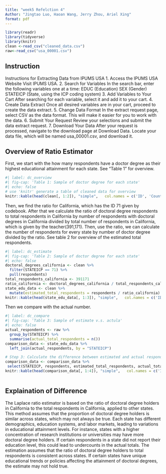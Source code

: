 ```yaml
---
title: "week5 Refelction 4"
Author: "Jingtao Luo, Haoan Wang, Jerry Zhou, Ariel Xing"
format: pdf
---
```

```r
library(readr)
library(tidyverse)
library(knitr)
clean <-read_csv("cleaned_data.csv")
raw<-read_csv("usa_00001.csv")
```

## Instruction 

Instructions for Extracting Data from IPUMS USA
1. Access the IPUMS USA Website
  Visit IPUMS USA.
2. Search for Variables
   In the search bar, enter the following variables one at a time:
   EDUC (Education)
   SEX (Gender)
   STATEICP (State, using the ICP coding system)
3. Add Variables to Your Cart
   After searching for each variable, select it and add it to your cart.
4. Create Data Extract
   Once all desired variables are in your cart, proceed to create the data extract.
5. Change Data Format
   In the extract request page, select CSV as the data format. This will make it easier for you to work with the data.
6. Submit Your Request
   Review your selections and submit the data extract request.
7. Download Your Data
   After your request is processed, navigate to the download page at Download Data. Locate your data file, which will be named usa_00001.csv, and download it.

## Overview of Ratio Estimator
First, we start with the how many respondents have a doctor degree as their highest educational attainment for each state. See "Table 1" for overview.
```r
#| label: dc_overview
#| fig-cap: 'Table 1: Sample of doctor degree for each state'
#| echo: false
# use 'knitr' generate a table of cleaned data for overview
knitr::kable(head(clean[, 1:2]), "simple",   col.names = c('ID', 'Counts'))

```


Then, we find the ratio for California, which has the ID 71 given by codebook. After that we calculate the ratio of doctoral degree respondents to total respondents in California by number of respondents with doctoral degrees in California divided by total number of respondents in California, which is given by the teacher(391,171). Then, use the ratio, we can calculate the number of respondents for every state by number of doctor degree divided by the ratio. See table 2 for overview of the estimated total respondents.

```r
#| label: dc_estimate
#| fig-cap: 'Table 2: Sample of doctor degree for each state'
#| echo: false
doctoral_degrees_california <- clean %>%
  filter(STATEICP == 71) %>%
  pull(respondents) 
total_respondents_california <- 391171
ratio_california <- doctoral_degrees_california / total_respondents_california
state_edu_data <- clean %>%
  mutate(estimated_total_respondents = respondents / ratio_california)
knitr::kable(head(state_edu_data[, 1:3]), "simple",   col.names = c('ID', 'Counts','Estimated'))
```

Then we compare with the actual number.
```r
#| label: dc_compare
#| fig-cap: 'Table 3: Sample of estimate v.s. actula'
#| echo: false
actual_respondents <- raw %>%
  group_by(STATEICP) %>%
  summarise(actual_total_respondents = n())
comparison_data <- state_edu_data %>%
  left_join(actual_respondents, by = "STATEICP") 

# Step 3: Calculate the difference between estimated and actual respondents
comparison_data <- comparison_data %>%
 select(STATEICP, respondents, estimated_total_respondents, actual_total_respondents)
knitr::kable(head(comparison_data[, 1:4]), "simple",   col.names = c('ID', 'Counts','Estimated','Actual'))
  
```

## Explaination of Difference
The Laplace ratio estimator is based on the ratio of doctoral degree holders in California to the total respondents in California, applied to other states. This method assumes that the proportion of doctoral degree holders is similar across states, which may not always be true. 
Each state has different demographics, education systems, and labor markets, leading to variations in educational attainment levels. For instance, states with a higher concentration of research institutions or universities may have more doctoral degree holders.
If certain respondents in a state did not report their education level, this could lead to undercounts in the actual totals.
The estimation assumes that the ratio of doctoral degree holders to total respondents is consistent across states. If certain states have unique educational trends or policies affecting the attainment of doctoral degrees, the estimate may not hold true.
